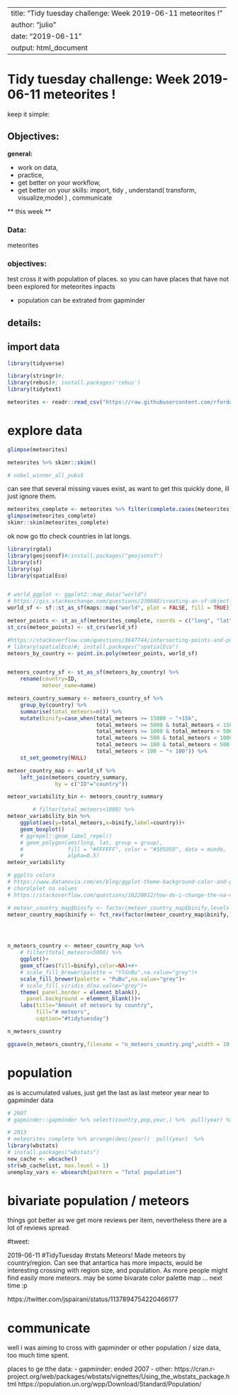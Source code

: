 
---
title: "Tidy tuesday challenge: Week 2019-06-11 meteorites !"
author: "julio"
date: "2019-06-11"
output: html_document
---

# Tidy tuesday challenge: Week 2019-06-11 meteorites !

keep it simple:

## Objectives: 

**general:**

* work on data, 
* practice, 
* get better on your workflow,
* get better on your skills: import, tidy , understand( transform, visualize,model ) , communicate


** this week **

### Data:

meteorites


### objectives:

test cross it with population of places.
so you can have places that have not been explored for meteorites inpacts

- population can be extrated from gapminder

## details:


## import data
```r
library(tidyverse)

library(stringr)#;
library(rebus)#; install.packages('rebus')
library(tidytext)

```


```r
meteorites <- readr::read_csv("https://raw.githubusercontent.com/rfordatascience/tidytuesday/master/data/2019/2019-06-11/meteorites.csv")
```

# explore data

```r
glimpse(meteorites)

```


```r
meteorites %>% skimr::skim()

# nobel_winner_all_pubs$
```

can see that several missing vaues exist, as want to get this quickly done, ill just ignore them.

```r
meteorites_complete <- meteorites %>% filter(complete.cases(meteorites))
glimpse(meteorites_complete)
skimr::skim(meteorites_complete)
```

ok now go tto check countries in lat longs.

```r

library(rgdal)
library(geojsonsf)#;install.packages("geojsonsf")
library(sf)
library(sp)
library(spatialEco)


# world_ggplot <- ggplot2::map_data("world")
# https://gis.stackexchange.com/questions/230608/creating-an-sf-object-from-the-maps-package
world_sf <- sf::st_as_sf(maps::map("world", plot = FALSE, fill = TRUE))

meteor_points <- st_as_sf(meteorites_complete, coords = c("long", "lat"))
st_crs(meteor_points) <- st_crs(world_sf)

#https://stackoverflow.com/questions/3647744/intersecting-points-and-polygons-in-r
# library(spatialEco)#; install.packages("spatialEco")
meteors_by_country <- point.in.poly(meteor_points, world_sf)


meteors_country_sf <- st_as_sf(meteors_by_country) %>% 
    rename(country=ID,
           meteor_name=name)

meteors_country_summary <- meteors_country_sf %>% 
    group_by(country) %>% 
    summarise(total_meteors=n()) %>% 
    mutate(binify=case_when(total_meteors >= 15000 ~ "+15k",
                            total_meteors >= 5000 & total_meteors < 15000 ~ "5k - 15k",
                            total_meteors >= 1000 & total_meteors < 5000 ~ "1k - 5k",
                            total_meteors >= 500 & total_meteors < 1000 ~ "500 - 1k",
                            total_meteors >= 100 & total_meteors < 500 ~ "100 - 500",
                            total_meteors < 100 ~ "< 100")) %>% 
    st_set_geometry(NULL)

meteor_country_map <- world_sf %>% 
    left_join(meteors_country_summary, 
               by = c("ID"="country"))

```



```r

meteor_variability_bin <- meteors_country_summary

        # filter(total_meteors<1000) %>% 
meteor_variability_bin %>% 
    ggplot(aes(y=total_meteors,x=binify,label=country))+
    geom_boxplot()
    # ggrepel::geom_label_repel()
    # geom_polygon(aes(long, lat, group = group),
    #              fill = "#FFFFFF", color = "#505050", data = mundo,
    #              alpha=0.5) 
meteor_variability
```

```r

# ggplto colors
# https://www.datanovia.com/en/blog/ggplot-theme-background-color-and-grids/
# chorolplet na values
# https://stackoverflow.com/questions/16220812/how-do-i-change-the-na-color-from-gray-to-white-in-a-ggplot-choropleth-map

# meteor_country_map$binify <- factor(meteor_country_map$binify,levels = c("+15k","1k - 5k","500 - 1k","100 - 500","< 100"))
meteor_country_map$binify <- fct_rev(factor(meteor_country_map$binify,levels = c("+15k","1k - 5k","500 - 1k","100 - 500","< 100")))




n_meteors_country <- meteor_country_map %>% 
    # filter(total_meteors<5000) %>% 
    ggplot()+
    geom_sf(aes(fill=binify),color=NA)+#+
    # scale_fill_brewer(palette = "YlGnBu",na.value="grey")+
    scale_fill_brewer(palette = "PuBu",na.value="grey")+
    # scale_fill_viridis_d(na.value="grey")+
    theme( panel.border = element_blank(),
      panel.background = element_blank())+
    labs(title="Amount of meteors by country",
         fill="# meteors",
         caption="#tidytuesday")

n_meteors_country

ggsave(n_meteors_country,filename = "n_meteors_country.png",width = 10,height = 5)

```

# population

as is accumulated values, just get the last as last meteor year near to gapminder data

```r
# 2007
# gapminder::gapminder %>% select(country,pop,year,) %>%  pull(year) %>% max()

# 2013
# meteorites_complete %>% arrange(desc(year))  pull(year)  %>% 
library(wbstats)
# install.packages("wbstats")
new_cache <- wbcache()
str(wb_cachelist, max.level = 1)
unemploy_vars <- wbsearch(pattern = "Total population")

```





# bivariate population / meteors


things got better as we get more reviews per item, nevertheless there are a lot of reviews spread.

#tweet: 

2019-06-11 #TidyTuesday #rstats Meteors! Made meteors by country/region. Can see that antartica has more impacts, 
would be interesting crossing with region size, and population. As more people might find easily more meteors.
may be some bivarate color palette map ... next time :p 

https://twitter.com/jspairani/status/1137894754220466177

# communicate

well i was aiming to cross with gapminder or other population / size data, too much time spent. 

places to ge tthe data: 
- gapminder: ended 2007
- other: 
https://cran.r-project.org/web/packages/wbstats/vignettes/Using_the_wbstats_package.html
https://population.un.org/wpp/Download/Standard/Population/



